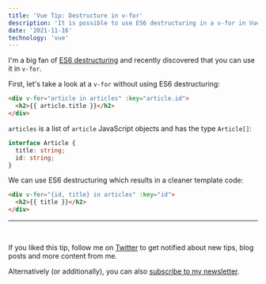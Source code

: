 ```yaml
---
title: 'Vue Tip: Destructure in v-for'
description: 'It is possible to use ES6 destructuring in a v-for in Vue'
date: '2021-11-16'
technology: 'vue'
---
```


I'm a big fan of [ES6 destructuring](https://hacks.mozilla.org/2015/05/es6-in-depth-destructuring/) and recently discovered that you can use it in `v-for`.

First, let's take a look at a `v-for` without using ES6 destructuring:

```html
<div v-for="article in articles" :key="article.id">
  <h2>{{ article.title }}</h2>
</div>
```

`articles` is a list of `article` JavaScript objects and has the type `Article[]`:

```ts
interface Article {
  title: string;
  id: string;
}
```

We can use ES6 destructuring which results in a cleaner template code:

```html
<div v-for="{id, title} in articles" :key="id">
  <h2>{{ title }}</h2>
</div>
```

---

<br />

If you liked this tip, follow me on [Twitter](https://twitter.com/mokkapps) to get notified about new tips, blog posts and more content from me.

Alternatively (or additionally), you can also [subscribe to my newsletter](https://mokkapps.de/newsletter).
